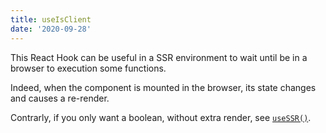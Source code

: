 ```yaml
---
title: useIsClient
date: '2020-09-28'
---
```


This React Hook can be useful in a SSR environment to wait until be in a browser to execution some functions.

Indeed, when the component is mounted in the browser, its state changes and causes a re-render.

Contrarly, if you only want a boolean, without extra render, see [`useSSR()`](/react-hook/use-ssr).
